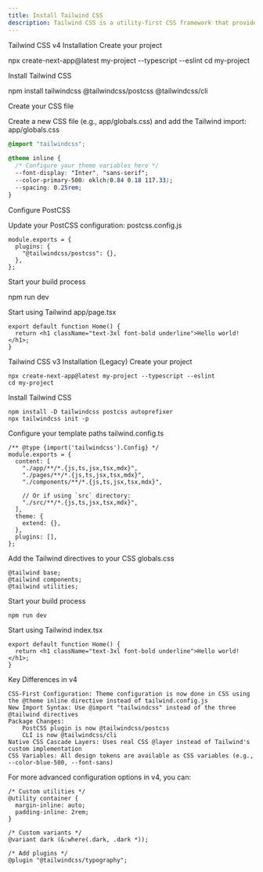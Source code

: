 ---
title: Install Tailwind CSS
description: Tailwind CSS is a utility-first CSS framework that provides low-level utility classes to build custom designs without leaving your HTML.
---

Tailwind CSS v4 Installation
Create your project

npx create-next-app@latest my-project --typescript --eslint
cd my-project

Install Tailwind CSS

npm install tailwindcss @tailwindcss/postcss @tailwindcss/cli

Create your CSS file

Create a new CSS file (e.g., app/globals.css) and add the Tailwind import:
app/globals.css
```css
@import "tailwindcss";
 
@theme inline {
  /* Configure your theme variables here */
  --font-display: "Inter", "sans-serif";
  --color-primary-500: oklch(0.84 0.18 117.33);
  --spacing: 0.25rem;
}
```

Configure PostCSS

Update your PostCSS configuration:
postcss.config.js
```
module.exports = {
  plugins: {
    "@tailwindcss/postcss": {},
  },
};
```
Start your build process

npm run dev

Start using Tailwind
app/page.tsx
```
export default function Home() {
  return <h1 className="text-3xl font-bold underline">Hello world!</h1>;
}
```
Tailwind CSS v3 Installation (Legacy)
Create your project
```
npx create-next-app@latest my-project --typescript --eslint
cd my-project
```
Install Tailwind CSS
```
npm install -D tailwindcss postcss autoprefixer
npx tailwindcss init -p
```
Configure your template paths
tailwind.config.ts
```
/** @type {import('tailwindcss').Config} */
module.exports = {
  content: [
    "./app/**/*.{js,ts,jsx,tsx,mdx}",
    "./pages/**/*.{js,ts,jsx,tsx,mdx}",
    "./components/**/*.{js,ts,jsx,tsx,mdx}",
 
    // Or if using `src` directory:
    "./src/**/*.{js,ts,jsx,tsx,mdx}",
  ],
  theme: {
    extend: {},
  },
  plugins: [],
};
```
Add the Tailwind directives to your CSS
globals.css
```
@tailwind base;
@tailwind components;
@tailwind utilities;
```
Start your build process
```
npm run dev
```
Start using Tailwind
index.tsx
```
export default function Home() {
  return <h1 className="text-3xl font-bold underline">Hello world!</h1>;
}
```
Key Differences in v4

    CSS-First Configuration: Theme configuration is now done in CSS using the @theme inline directive instead of tailwind.config.js
    New Import Syntax: Use @import "tailwindcss" instead of the three @tailwind directives
    Package Changes:
        PostCSS plugin is now @tailwindcss/postcss
        CLI is now @tailwindcss/cli
    Native CSS Cascade Layers: Uses real CSS @layer instead of Tailwind's custom implementation
    CSS Variables: All design tokens are available as CSS variables (e.g., --color-blue-500, --font-sans)

For more advanced configuration options in v4, you can:
```
/* Custom utilities */
@utility container {
  margin-inline: auto;
  padding-inline: 2rem;
}
 
/* Custom variants */
@variant dark (&:where(.dark, .dark *));
 
/* Add plugins */
@plugin "@tailwindcss/typography";
```